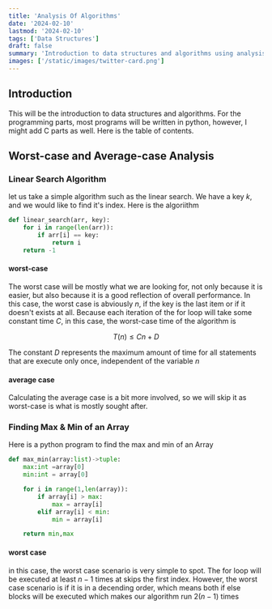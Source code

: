 ```yaml
---
title: 'Analysis Of Algorithms'
date: '2024-02-10'
lastmod: '2024-02-10'
tags: ['Data Structures']
draft: false
summary: 'Introduction to data structures and algorithms using analysis.'
images: ['/static/images/twitter-card.png']
---
```


## Introduction

This will be the introduction to data structures and algorithms. For the programming parts, most programs will be written in python, however, I might add C parts as well. Here is the table of contents.

<TOCInline toc={props.toc} exclude="Introduction" />

## Worst-case and Average-case Analysis

### Linear Search Algorithm

let us take a simple algorithm such as the linear search. We have a key $k$, and we would like to find it's index. Here is the algoriithm

```py
def linear_search(arr, key):
    for i in range(len(arr)):
        if arr[i] == key:
            return i
    return -1

```

#### worst-case

The worst case will be mostly what we are looking for, not only because it is easier, but also because it is a good reflection of overall performance.
In this case, the worst case is abviously $n$, if the key is the last item or if it doesn't exists at all. Because each iteration of the for loop will take some constant time $C$, in this case, the worst-case time of the algorithm is

$$
T(n) \le Cn+D
$$

The constant $D$ represents the maximum amount of time for all statements that are execute only once, independent of the variable $n$

#### average case

Calculating the average case is a bit more involved, so we will skip it as worst-case is what is mostly sought after.

### Finding Max & Min of an Array

Here is a python program to find the max and min of an Array

```py
def max_min(array:list)->tuple:
    max:int =array[0]
    min:int = array[0]

    for i in range(1,len(array)):
        if array[i] > max:
            max = array[i]
        elif array[i] < min:
            min = array[i]

    return min,max
```

#### worst case

in this case, the worst case scenario is very simple to spot. The for loop will be executed at least $n-1$ times at skips the first index. However, the worst case scenario is if it is in a decending order, which means both if else blocks will be executed which makes our algorithm run $2(n-1)$ times
